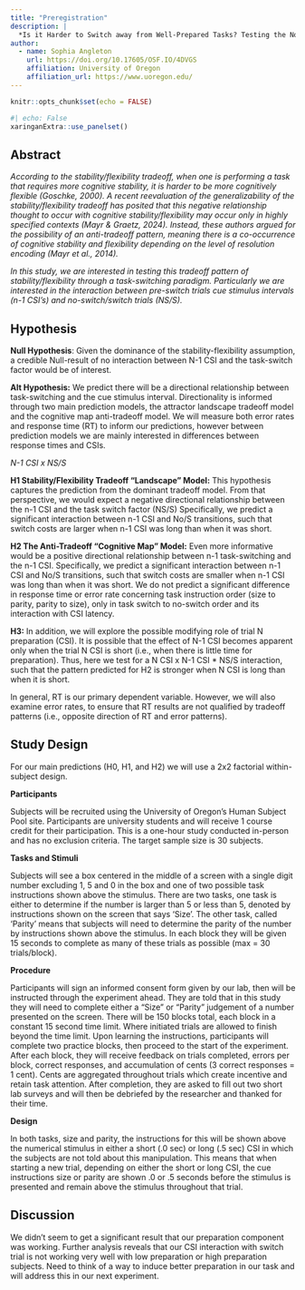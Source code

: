 ```yaml
---
title: "Preregistration"
description: |
  *Is it Harder to Switch away from Well-Prepared Tasks? Testing the Notion of a Stability-Flexibility Dilemma.* 
author:
  - name: Sophia Angleton
    url: https://doi.org/10.17605/OSF.IO/4DVGS
    affiliation: University of Oregon
    affiliation_url: https://www.uoregon.edu/
---
```


```r
knitr::opts_chunk$set(echo = FALSE)
```

```r
#| echo: False
xaringanExtra::use_panelset()
```
  
## Abstract

*According to the stability/flexibility tradeoff, when one is performing a task that requires more cognitive stability, it is harder to be more cognitively flexible (Goschke, 2000). A recent reevaluation of the generalizability of the stability/flexibility tradeoff has posited that this negative relationship thought to occur with cognitive stability/flexibility may occur only in highly specified contexts (Mayr & Graetz, 2024). Instead, these authors argued for the possibility of an anti-tradeoff pattern, meaning there is a co-occurrence of cognitive stability and flexibility depending on the level of resolution encoding (Mayr et al., 2014).*  

*In this study, we are interested in testing this tradeoff pattern of stability/flexibility through a task-switching paradigm. Particularly we are interested in the interaction between pre-switch trials cue stimulus intervals (n-1 CSI’s) and no-switch/switch trials (NS/S).*  

## Hypothesis

**Null Hypothesis**: Given the dominance of the stability-flexibility assumption, a credible Null-result of no interaction between N-1 CSI and the task-switch factor would be of interest. 

 

**Alt Hypothesis:** We predict there will be a directional relationship between task-switching and the cue stimulus interval. Directionality is informed through two main prediction models, the attractor landscape tradeoff model and the cognitive map anti-tradeoff model. We will measure both error rates and response time (RT) to inform our predictions, however between prediction models we are mainly interested in differences between response times and CSIs.  


*N-1 CSI x NS/S*

 
**H1 Stability/Flexibility Tradeoff “Landscape” Model:** This hypothesis captures the prediction from the dominant tradeoff model. From that perspective, we would expect a negative directional relationship between the n-1 CSI and the task switch factor (NS/S) Specifically, we predict a significant interaction between n-1 CSI and No/S transitions, such that switch costs are larger when n-1 CSI was long than when it was short.
 

**H2 The Anti-Tradeoff “Cognitive Map” Model:** Even more informative would be a positive directional relationship between n-1 task-switching and the n-1 CSI. Specifically, we predict a significant interaction between n-1 CSI and No/S transitions, such that switch costs are smaller when n-1 CSI was long than when it was short. We do not predict a significant difference in response time or error rate concerning task instruction order (size to parity, parity to size), only in task switch to no-switch order and its interaction with CSI latency. 

**H3:** In addition, we will explore the possible modifying role of trial N preparation (CSI). It is possible that the effect of N-1 CSI becomes apparent only when the trial N CSI is short (i.e., when there is little time for preparation). Thus, here we test for a N CSI x N-1 CSI * NS/S interaction, such that the pattern predicted for H2 is stronger when N CSI is long than when it is short. 

In general, RT is our primary dependent variable. However, we will also examine error rates, to ensure that RT results are not qualified by tradeoff patterns (i.e., opposite direction of RT and error patterns).  

## Study Design

For our main predictions (H0, H1, and H2) we will use a 2x2 factorial within-subject design. 

**Participants**

Subjects will be recruited using the University of Oregon's Human Subject Pool site. Participants are university students and will receive 1 course credit for their participation. This is a one-hour study conducted in-person and has no exclusion criteria. The target sample size is 30 subjects. 

 

**Tasks and Stimuli** 

Subjects will see a box centered in the middle of a screen with a single digit number excluding 1, 5 and 0 in the box and one of two possible task instructions shown above the stimulus. There are two tasks, one task is either to determine if the number is larger than 5 or less than 5, denoted by instructions shown on the screen that says ‘Size’. The other task, called ‘Parity’ means that subjects will need to determine the parity of the number by instructions shown above the stimulus. In each block they will be given 15 seconds to complete as many of these trials as possible (max = 30 trials/block). 

 

**Procedure** 

Participants will sign an informed consent form given by our lab, then will be instructed through the experiment ahead. They are told that in this study they will need to complete either a “Size” or “Parity” judgement of a number presented on the screen. There will be 150 blocks total, each block in a constant 15 second time limit. Where initiated trials are allowed to finish beyond the time limit. Upon learning the instructions, participants will complete two practice blocks, then proceed to the start of the experiment. After each block, they will receive feedback on trials completed, errors per block, correct responses, and accumulation of cents (3 correct responses = 1 cent). Cents are aggregated throughout trials which create incentive and retain task attention. After completion, they are asked to fill out two short lab surveys and will then be debriefed by the researcher and thanked for their time. 

**Design** 

In both tasks, size and parity, the instructions for this will be shown above the numerical stimulus in either a short (.0 sec) or long (.5 sec) CSI in which the subjects are not told about this manipulation. This means that when starting a new trial, depending on either the short or long CSI, the cue instructions size or parity are shown .0 or .5 seconds before the stimulus is presented and remain above the stimulus throughout that trial. 

## Discussion

We didn't seem to get a significant result that our preparation component was working. Further analysis reveals that our CSI interaction with switch trial is not working very well with low preparation or high preparation subjects. Need to think of a way to induce better preparation in our task and will address this in our next experiment. 
